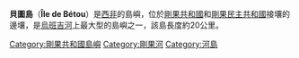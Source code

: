 '''貝圖島'''（'''Île de Bétou'''）是[[西非|西非]]的島嶼，位於[[剛果共和國|剛果共和國]]和[[剛果民主共和國|剛果民主共和國]]接壤的邊壤，是[[烏班吉河|烏班吉河]]上最大型的島嶼之一，該島長度約20公里。

{{RCongo-stub}}
{{DEFAULTSORT:Bétou}}
[[Category:剛果共和國島嶼|Category:剛果共和國島嶼]]
[[Category:剛果河|Category:剛果河]]
[[Category:河島|Category:河島]]